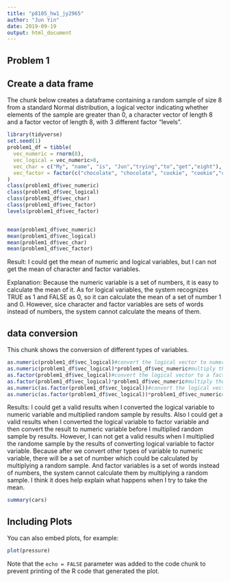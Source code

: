 ```yaml
---
title: "p8105_hw1_jy2965"
author: "Jun Yin"
date: 2019-09-19
output: html_document
---
```

## Problem 1

## Create a data frame
The chunk below creates a dataframe containing a random sample of size 8 from a standard Normal distribution, a logical vector indicating whether elements of the sample are greater than 0, a character vector of length 8 and a factor vector of length 8, with 3 different factor "levels".


```r
library(tidyverse)
set.seed(1)
problem1_df = tibble(
  vec_numeric = rnorm(8),
  vec_logical = vec_numeric>0,
  vec_char = c("My", "name", "is", "Jun","trying","to","get","eight"),
  vec_factor = factor(c("chocolate", "chocolate", "cookie", "cookie","cookie","cake","cake","cake"))
)
class(problem1_df$vec_numeric)
class(problem1_df$vec_logical)
class(problem1_df$vec_char)
class(problem1_df$vec_factor)
levels(problem1_df$vec_factor)


mean(problem1_df$vec_numeric)
mean(problem1_df$vec_logical)
mean(problem1_df$vec_char)
mean(problem1_df$vec_factor)

```
Result: I could get the mean of numeric and logical variables, but I can not get the mean of character and factor variables.

Explanation: Because the numeric variable is a set of numbers, it is easy to calculate the mean of it. As for logical variables, the system recognizes TRUE as 1 and FALSE as 0, so it can calculate the mean of a set of number 1 and 0.
However, sice character and factor variables are sets of words instead of numbers, the system cannot calculate the means of them.


## data conversion

This chunk shows the conversion of different types of variables.
```r
as.numeric(problem1_df$vec_logical)#convert the logical vector to numeric
as.numeric(problem1_df$vec_logical)*problem1_df$vec_numeric#multiply the random sample by results
as.factor(problem1_df$vec_logical)#convert the logical vector to a factor
as.factor(problem1_df$vec_logical)*problem1_df$vec_numeric#multiply the random sample by results
as.numeric(as.factor(problem1_df$vec_logical))#convert the logical vector to a factor and then convert the result to numeric
as.numeric(as.factor(problem1_df$vec_logical))*problem1_df$vec_numeric#multiply the random sample by results
```
Results: I could get a valid results when I converted the logical variable to numeric variable and multiplied random sample by results. Also I could get a valid results when I converted the logical variable to factor variable and then convert the result to numeric variable before I multiplied random sample by results. However, I can not get a valid results when I multiplied the randome sample by the results of converting logical variable to factor variable.
Because after we convert other types of variable to numeric variable, there will be a set of number which could be calculated by multiplying a random sample. And factor variables is a set of words instead of numbers, the system cannot calculate them by multiplying a random sample.
I think it does help explain what happens when I try to take the mean.
```r
summary(cars)
```

## Including Plots

You can also embed plots, for example:

```r
plot(pressure)
```

Note that the `echo = FALSE` parameter was added to the code chunk to prevent printing of the R code that generated the plot.
